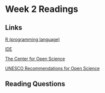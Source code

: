 # Week 2 Readings

## Links

[R (programming language)](https://en.wikipedia.org/wiki/R_(programming_language))

[IDE](https://en.wikipedia.org/wiki/Integrated_development_environment)

[The Center for Open Science](https://www.cos.io/)

[UNESCO Recommendations for Open Science](https://www.youtube.com/watch?v=I3Wkvx_ZaFo)

## Reading Questions
